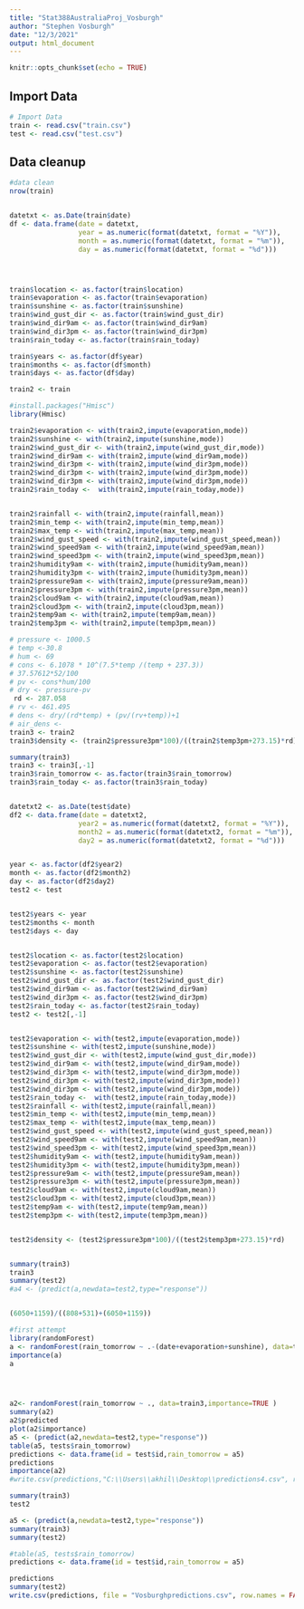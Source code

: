 ```yaml
---
title: "Stat388AustraliaProj_Vosburgh"
author: "Stephen Vosburgh"
date: "12/3/2021"
output: html_document
---
```


```r
knitr::opts_chunk$set(echo = TRUE)
```

## Import Data

```r
# Import Data
train <- read.csv("train.csv")
test <- read.csv("test.csv")
```


## Data cleanup

```r
#data clean
nrow(train)


datetxt <- as.Date(train$date)
df <- data.frame(date = datetxt,
                 year = as.numeric(format(datetxt, format = "%Y")),
                 month = as.numeric(format(datetxt, format = "%m")),
                 day = as.numeric(format(datetxt, format = "%d")))




train$location <- as.factor(train$location)
train$evaporation <- as.factor(train$evaporation)
train$sunshine <- as.factor(train$sunshine)
train$wind_gust_dir <- as.factor(train$wind_gust_dir)
train$wind_dir9am <- as.factor(train$wind_dir9am)
train$wind_dir3pm <- as.factor(train$wind_dir3pm)
train$rain_today <- as.factor(train$rain_today)

train$years <- as.factor(df$year)
train$months <- as.factor(df$month)
train$days <- as.factor(df$day)

train2 <- train

#install.packages("Hmisc")
library(Hmisc)

train2$evaporation <- with(train2,impute(evaporation,mode))
train2$sunshine <- with(train2,impute(sunshine,mode))
train2$wind_gust_dir <- with(train2,impute(wind_gust_dir,mode))
train2$wind_dir9am <- with(train2,impute(wind_dir9am,mode))
train2$wind_dir3pm <- with(train2,impute(wind_dir3pm,mode))
train2$wind_dir3pm <- with(train2,impute(wind_dir3pm,mode))
train2$wind_dir3pm <- with(train2,impute(wind_dir3pm,mode))
train2$rain_today <-  with(train2,impute(rain_today,mode))


train2$rainfall <- with(train2,impute(rainfall,mean))
train2$min_temp <- with(train2,impute(min_temp,mean))
train2$max_temp <- with(train2,impute(max_temp,mean))
train2$wind_gust_speed <- with(train2,impute(wind_gust_speed,mean))
train2$wind_speed9am <- with(train2,impute(wind_speed9am,mean))
train2$wind_speed3pm <- with(train2,impute(wind_speed3pm,mean))
train2$humidity9am <- with(train2,impute(humidity9am,mean))
train2$humidity3pm <- with(train2,impute(humidity3pm,mean))
train2$pressure9am <- with(train2,impute(pressure9am,mean))
train2$pressure3pm <- with(train2,impute(pressure3pm,mean))
train2$cloud9am <- with(train2,impute(cloud9am,mean))
train2$cloud3pm <- with(train2,impute(cloud3pm,mean))
train2$temp9am <- with(train2,impute(temp9am,mean))
train2$temp3pm <- with(train2,impute(temp3pm,mean))

# pressure <- 1000.5
# temp <-30.8
# hum <- 69
# cons <- 6.1078 * 10^(7.5*temp /(temp + 237.3))
# 37.57612*52/100
# pv <- cons*hum/100
# dry <- pressure-pv
 rd <- 287.058
# rv <- 461.495
# dens <- dry/(rd*temp) + (pv/(rv+temp))+1
# air_dens <- 
train3 <- train2
train3$density <- (train2$pressure3pm*100)/((train2$temp3pm+273.15)*rd)

summary(train3)
train3 <- train3[,-1]
train3$rain_tomorrow <- as.factor(train3$rain_tomorrow)
train3$rain_today <- as.factor(train3$rain_today)


datetxt2 <- as.Date(test$date)
df2 <- data.frame(date = datetxt2,
                 year2 = as.numeric(format(datetxt2, format = "%Y")),
                 month2 = as.numeric(format(datetxt2, format = "%m")),
                 day2 = as.numeric(format(datetxt2, format = "%d")))


year <- as.factor(df2$year2)
month <- as.factor(df2$month2)
day <- as.factor(df2$day2)
test2 <- test


test2$years <- year
test2$months <- month
test2$days <- day


test2$location <- as.factor(test2$location)
test2$evaporation <- as.factor(test2$evaporation)
test2$sunshine <- as.factor(test2$sunshine)
test2$wind_gust_dir <- as.factor(test2$wind_gust_dir)
test2$wind_dir9am <- as.factor(test2$wind_dir9am)
test2$wind_dir3pm <- as.factor(test2$wind_dir3pm)
test2$rain_today <- as.factor(test2$rain_today)
test2 <- test2[,-1]


test2$evaporation <- with(test2,impute(evaporation,mode))
test2$sunshine <- with(test2,impute(sunshine,mode))
test2$wind_gust_dir <- with(test2,impute(wind_gust_dir,mode))
test2$wind_dir9am <- with(test2,impute(wind_dir9am,mode))
test2$wind_dir3pm <- with(test2,impute(wind_dir3pm,mode))
test2$wind_dir3pm <- with(test2,impute(wind_dir3pm,mode))
test2$wind_dir3pm <- with(test2,impute(wind_dir3pm,mode))
test2$rain_today <-  with(test2,impute(rain_today,mode))
test2$rainfall <- with(test2,impute(rainfall,mean))
test2$min_temp <- with(test2,impute(min_temp,mean))
test2$max_temp <- with(test2,impute(max_temp,mean))
test2$wind_gust_speed <- with(test2,impute(wind_gust_speed,mean))
test2$wind_speed9am <- with(test2,impute(wind_speed9am,mean))
test2$wind_speed3pm <- with(test2,impute(wind_speed3pm,mean))
test2$humidity9am <- with(test2,impute(humidity9am,mean))
test2$humidity3pm <- with(test2,impute(humidity3pm,mean))
test2$pressure9am <- with(test2,impute(pressure9am,mean))
test2$pressure3pm <- with(test2,impute(pressure3pm,mean))
test2$cloud9am <- with(test2,impute(cloud9am,mean))
test2$cloud3pm <- with(test2,impute(cloud3pm,mean))
test2$temp9am <- with(test2,impute(temp9am,mean))
test2$temp3pm <- with(test2,impute(temp3pm,mean))


test2$density <- (test2$pressure3pm*100)/((test2$temp3pm+273.15)*rd)


summary(train3)
train3
summary(test2)
#a4 <- (predict(a,newdata=test2,type="response"))


(6050+1159)/((808+531)+(6050+1159))

#first attempt
library(randomForest)
a <- randomForest(rain_tomorrow ~ .-(date+evaporation+sunshine), data=train3,importance=TRUE )
importance(a)
a




a2<- randomForest(rain_tomorrow ~ ., data=train3,importance=TRUE )
summary(a2)
a2$predicted
plot(a2$importance)
a5 <- (predict(a2,newdata=test2,type="response"))
table(a5, tests$rain_tomorrow)
predictions <- data.frame(id = test$id,rain_tomorrow = a5)
predictions
importance(a2)
#write.csv(predictions,"C:\\Users\\akhil\\Desktop\\predictions4.csv", row.names = FALSE)

summary(train3)
test2
```

```r
a5 <- (predict(a,newdata=test2,type="response"))
summary(train3)
summary(test2)

#table(a5, tests$rain_tomorrow)
predictions <- data.frame(id = test$id,rain_tomorrow = a5)

predictions
summary(test2)
write.csv(predictions, file = "Vosburghpredictions.csv", row.names = FALSE)
```


